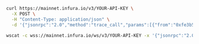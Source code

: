 
<Tabs>
  <TabItem value="cURL">

  ```bash
  curl https://mainnet.infura.io/v3/YOUR-API-KEY \
    -X POST \
    -H "Content-Type: application/json" \
    -d '{"jsonrpc":"2.0","method":"trace_call","params":[{"from":"0xfe3b557e8fb62b89f4916b721be55ceb828dbd73","to":"0x0010000000000000000000000000000000000000","gas":"0xfffff2","gasPrice":"0xef","value":"0x0","data":"0x0000000000000000000000000000000000000000000000000000000000000001000000000000000000000000000000000000000000000000000000000000000100000000000000000000000000000000000000000000000000000000000000020000000000000000000000000000000000000000000000000000000000000002","nonce":"0x0"},["trace"],"latest"],"id":1}'
  ```

  </TabItem>
  <TabItem value="WSS">

  ```bash
  wscat -c wss://mainnet.infura.io/ws/v3/YOUR-API-KEY -x '{"jsonrpc":"2.0","method":"trace_call","params":[{"from":"0xfe3b557e8fb62b89f4916b721be55ceb828dbd73","to":0x0010000000000000000000000000000000000000","gas":"0xfffff2","gasPrice":"0xef","value":"0x0","data":"0x0000000000000000000000000000000000000000000000000000000000000001000000000000000000000000000000000000000000000000000000000000000100000000000000000000000000000000000000000000000000000000000000020000000000000000000000000000000000000000000000000000000000000002","nonce":"0x0"},["trace"],"latest"],"id":1}'
  ```

  </TabItem>
</Tabs>

